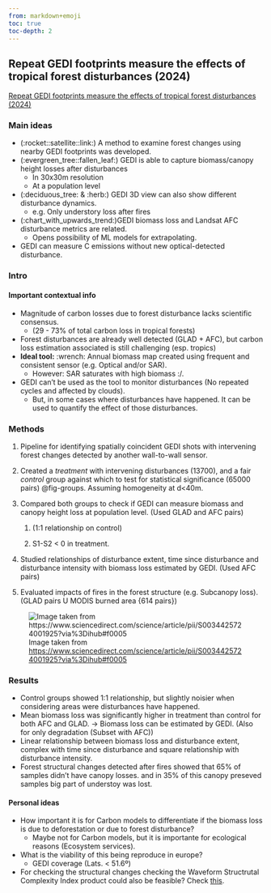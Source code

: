 ```yaml
---
from: markdown+emoji
toc: true
toc-depth: 2
---
```

## Repeat GEDI footprints measure the effects of tropical forest disturbances (2024)

[Repeat GEDI footprints measure the effects of tropical forest disturbances (2024)](https://www.sciencedirect.com/science/article/pii/S0034425724001925?via%3Dihub#f0005)

### Main ideas

-   (:rocket::satellite::link:) A method to examine forest changes using nearby GEDI footprints was developed. 
-   (:evergreen_tree::fallen_leaf:) GEDI is able to capture biomass/canopy height losses after disturbances
    -   In 30x30m resolution
    -   At a population level
-   (:deciduous_tree: & :herb:) GEDI 3D view can also show different disturbance dynamics.
    -   e.g. Only understory loss after fires
-   (:chart_with_upwards_trend:)GEDI biomass loss and Landsat AFC disturbance metrics are related.
    -   Opens possibility of ML models for extrapolating.
-   GEDI can measure C emissions without new optical-detected disturbance.

### Intro

#### Important contextual info

-   Magnitude of carbon losses due to forest disturbance lacks scientific consensus.
    -   (29 - 73% of total carbon loss in tropical forests)
-   Forest disturbances are already well detected (GLAD + AFC), but carbon loss estimation associated is still challenging (esp. tropics)
-   **Ideal tool:** :wrench: Annual biomass map created using frequent and consistent sensor (e.g. Optical and/or SAR).
    -   However: SAR saturates with high biomass :/.
-   GEDI can't be used as the tool to monitor disturbances (No repeated cycles and affected by clouds).
    -   But, in some cases where disturbances have happened. It can be used to quantify the effect of those disturbances.

### Methods

1.  Pipeline for identifying spatially coincident GEDI shots with intervening forest changes detected by another wall-to-wall sensor.

2.  Created a *treatment* with intervening disturbances (13700), and a fair *control* group against which to test for statistical significance (65000 pairs) @fig-groups. Assuming homogeneity at d\<40m.

3.  Compared both groups to check if GEDI can measure biomass and canopy height loss at population level. (Used GLAD and AFC pairs)

    1.  (1:1 relationship on control)

    2.  S1-S2 \< 0 in treatment.

4.  Studied relationships of disturbance extent, time since disturbance and disturbance intensity with biomass loss estimated by GEDI. (Used AFC pairs)

5.  Evaluated impacts of fires in the forest structure (e.g. Subcanopy loss). (GLAD pairs U MODIS burned area {614 pairs})

![Image taken from <https://www.sciencedirect.com/science/article/pii/S0034425724001925?via%3Dihub#f0005>](https://ars.els-cdn.com/content/image/1-s2.0-S0034425724001925-gr1.jpg){#fig-groups}

### Results

- Control groups showed 1:1 relationship, but slightly noisier when considering areas were disturbances have happened.
- Mean biomass loss was significantly higher in treatment than control for both AFC and GLAD. $\rightarrow$ Biomass loss can be estimated by GEDI. (Also for only degradation (Subset with AFC))
- Linear relationship between biomass loss and disturbance extent, complex with time since disturbance and square relationship with disturbance intensity.
- Forest structural changes detected after fires showed that 65% of samples didn't have canopy losses. and in 35% of this canopy preseved samples big part of understoy was lost.

#### Personal ideas

-   How important it is for Carbon models to differentiate if the biomass loss is due to deforestation or due to forest disturbance?
    -   Maybe not for Carbon models, but it is importante for ecological reasons (Ecosystem services).
-   What is the viability of this being reproduce in europe?
    -   GEDI coverage (Lats. \< 51.6º)
-   For checking the structural changes checking the Waveform Structrutal Complexity Index product could also be feasible? Check [this](https://www.nature.com/articles/s41467-024-52468-2).
